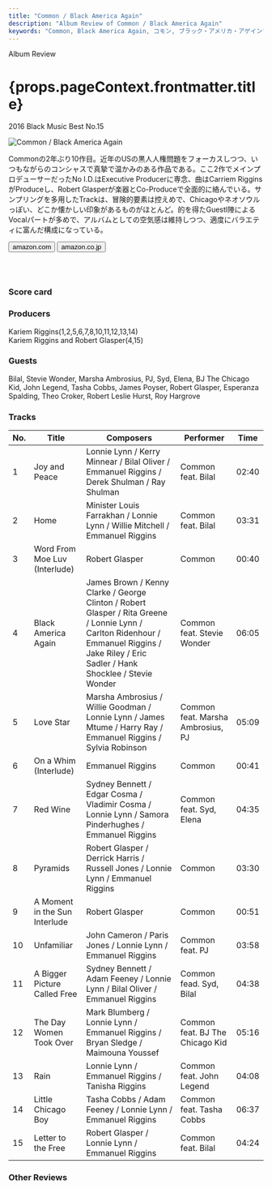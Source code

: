 ```yaml
---
title: "Common / Black America Again"
description: "Album Review of Common / Black America Again"
keywords: "Common, Black America Again, コモン, ブラック・アメリカ・アゲイン"
---
```






<p className="largeP">Album Review</p>
<h1 className="h1--no--margin">{props.pageContext.frontmatter.title}</h1>
<p className="largeP">
  <Link to="/best50/2016/">2016 Black Music Best No.15</Link>
</p>

<Row  className="image-card-group">
	<Column colMd={"3"} colLg={"4"} noGutterMdLeft="">
       <ImageCard>

![Common / Black America Again](../../images/cd/common8L.jpg)

</ImageCard>
	</Column>
	<Column colMd={"4"} colLg={"8"} noGutterMdLeft="">
	<p>
	Commonの2年ぶり10作目。近年のUSの黒人人権問題をフォーカスしつつ、いつもながらのコンシャスで真摯で温かみのある作品である。ここ2作でメインプロデューサーだったNo I.D.はExecutive Producerに専念、曲はCarriem RigginsがProduceし、Robert Glasperが楽器とCo-Produceで全面的に絡んでいる。サンプリングを多用したTrackは、冒険的要素は控えめで、Chicagoやネオソウルっぽい、どこか懐かしい印象があるものがほとんど。的を得たGuestl陣によるVocalパートが多めで、アルバムとしての空気感は維持しつつ、適度にバラエティに富んだ構成になっている。
	</p>
	<div>
	  <Button className="button-right-mergin"  href="https://amzn.to/3hhA6nP" kind="primary" size="small" renderIcon={ArrowUpRight24}>
      amazon.com
    </Button>
    <Button className="button-right-mergin"  href="https://amzn.to/34g0dYy" kind="secondary" size="small" renderIcon={ArrowUpRight24}>
      amazon.co.jp
    </Button>
	</div>
	<a href="https://geo.music.apple.com/jp/album/black-america-again/1440895412?mt=1&app=music&ls=1&at=11lcug" style="display:inline-block;overflow:hidden;background:url(https://linkmaker.itunes.apple.com/ja-jp/lockup.svg?releaseDate=2016-11-04&kind=album&bubble=apple_music&style=mono-black) no-repeat;width:180px;height:45px;"></a>
	</Column>
</Row>
<Row >
	<Column colMd={"4"} colLg={"4"} noGutterMdLeft="">
<div>
  <h3>Score card</h3>
	<SliderJS1 value="3" />
  <SliderJS2 value="2" />
	<SliderJS3 value="2" />
  <SliderJS4 value="9" />
</div>
</Column>
<Column colMd={"8"} colLg={"8"} noGutterMdLeft="">
<div>
<h3>Producers</h3>
<p>
	Kariem Riggins(1,2,5,6,7,8,10,11,12,13,14)
	<br/>Kariem Riggins and Robert Glasper(4,15)
</p>
<h3>Guests</h3>
<p>
	Bilal, Stevie Wonder, Marsha Ambrosius, PJ, Syd, Elena, BJ The Chicago Kid, John Legend, Tasha Cobbs, James Poyser, Robert Glasper, Esperanza Spalding, Theo Croker, Robert Leslie Hurst, Roy Hargrove
</p>
</div>
</Column>
</Row>

<h3>Tracks</h3>

| No. | Title                         | Composers                                                                                                                                                                                  | Performer                         | Time  |
| --- | ----------------------------- | ------------------------------------------------------------------------------------------------------------------------------------------------------------------------------------------ | --------------------------------- | ----- |
| 1   | Joy and Peace                 | Lonnie Lynn / Kerry Minnear / Bilal Oliver / Emmanuel Riggins / Derek Shulman / Ray Shulman                                                                                                | Common feat. Bilal                | 02:40 |
| 2   | Home                          | Minister Louis Farrakhan / Lonnie Lynn / Willie Mitchell / Emmanuel Riggins                                                                                                                | Common feat. Bilal                | 03:31 |
| 3   | Word From Moe Luv (Interlude) | Robert Glasper                                                                                                                                                                             | Common                            | 00:40 |
| 4   | Black America Again           | James Brown / Kenny Clarke / George Clinton / Robert Glasper / Rita Greene / Lonnie Lynn / Carlton Ridenhour / Emmanuel Riggins / Jake Riley / Eric Sadler / Hank Shocklee / Stevie Wonder | Common feat. Stevie Wonder        | 06:05 |
| 5   | Love Star                     | Marsha Ambrosius / Willie Goodman / Lonnie Lynn / James Mtume / Harry Ray / Emmanuel Riggins / Sylvia Robinson                                                                             | Common feat. Marsha Ambrosius, PJ | 05:09 |
| 6   | On a Whim (Interlude)         | Emmanuel Riggins                                                                                                                                                                           | Common                            | 00:41 |
| 7   | Red Wine                      | Sydney Bennett / Edgar Cosma / Vladimir Cosma / Lonnie Lynn / Samora Pinderhughes / Emmanuel Riggins                                                                                       | Common feat. Syd, Elena           | 04:35 |
| 8   | Pyramids                      | Robert Glasper / Derrick Harris / Russell Jones / Lonnie Lynn / Emmanuel Riggins                                                                                                           | Common                            | 03:30 |
| 9   | A Moment in the Sun Interlude | Robert Glasper                                                                                                                                                                             | Common                            | 00:51 |
| 10  | Unfamiliar                    | John Cameron / Paris Jones / Lonnie Lynn / Emmanuel Riggins                                                                                                                                | Common feat. PJ                   | 03:58 |
| 11  | A Bigger Picture Called Free  | Sydney Bennett / Adam Feeney / Lonnie Lynn / Bilal Oliver / Emmanuel Riggins                                                                                                               | Common fead. Syd, Bilal           | 04:38 |
| 12  | The Day Women Took Over       | Mark Blumberg / Lonnie Lynn / Emmanuel Riggins / Bryan Sledge / Maimouna Youssef                                                                                                           | Common feat. BJ The Chicago Kid   | 05:16 |
| 13  | Rain                          | Lonnie Lynn / Emmanuel Riggins / Tanisha Riggins                                                                                                                                           | Common feat. John Legend          | 04:08 |
| 14  | Little Chicago Boy            | Tasha Cobbs / Adam Feeney / Lonnie Lynn / Emmanuel Riggins                                                                                                                                 | Common feat. Tasha Cobbs          | 06:37 |
| 15  | Letter to the Free            | Robert Glasper / Lonnie Lynn / Emmanuel Riggins                                                                                                                                            | Common feat. Bilal                | 04:24 |

<h3>Other Reviews</h3>

<Row>
  <Column colMd={3} colLg={3} noGutterMdLeft>
    <Review1 />
  </Column>
</Row>
